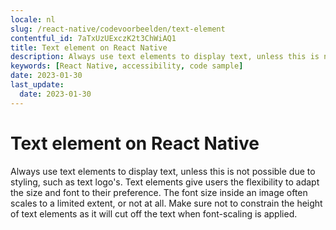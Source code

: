 ```yaml
---
locale: nl
slug: /react-native/codevoorbeelden/text-element
contentful_id: 7aTxUzUExczK2t3ChWiAQ1
title: Text element on React Native
description: Always use text elements to display text, unless this is not possible due to styling, such as text logo's.
keywords: [React Native, accessibility, code sample]
date: 2023-01-30
last_update:
  date: 2023-01-30
---
```


# Text element on React Native

Always use text elements to display text, unless this is not possible due to styling, such as text logo's. Text elements give users the flexibility to adapt the size and font to their preference. The font size inside an image often scales to a limited extent, or not at all. Make sure not to constrain the height of text elements as it will cut off the text when font-scaling is applied.

<CodeSample id="text-element" platform="react native" locale="nl"/>
